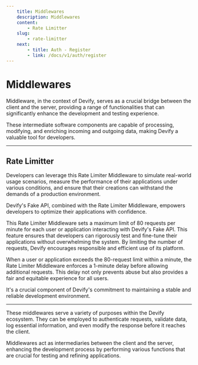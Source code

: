 ```yaml
---
    title: Middlewares
    description: Middlewares
    content: 
        - Rate Limitter
    slug:
        - rate-limitter
    next: 
        - title: Auth - Register
        - link: /docs/v1/auth/register
---
```


# Middlewares

Middleware, in the context of Devify, serves as a crucial bridge between the client and the server, providing a range of functionalities that can significantly enhance the development and testing experience.

These intermediate software components are capable of processing, modifying, and enriching incoming and outgoing data, making Devify a valuable tool for developers.

---

## Rate Limitter

Developers can leverage this Rate Limiter Middleware to simulate real-world usage scenarios, measure the performance of their applications under various conditions, and ensure that their creations can withstand the demands of a production environment.

Devify's Fake API, combined with the Rate Limiter Middleware, empowers developers to optimize their applications with confidence.

This Rate Limiter Middleware sets a maximum limit of 80 requests per minute for each user or application interacting with Devify's Fake API. This feature ensures that developers can rigorously test and fine-tune their applications without overwhelming the system. By limiting the number of requests, Devify encourages responsible and efficient use of its platform.

When a user or application exceeds the 80-request limit within a minute, the Rate Limiter Middleware enforces a 1-minute delay before allowing additional requests. This delay not only prevents abuse but also provides a fair and equitable experience for all users.

It's a crucial component of Devify's commitment to maintaining a stable and reliable development environment.

---

These middlewares serve a variety of purposes within the Devify ecosystem. They can be employed to authenticate requests, validate data, log essential information, and even modify the response before it reaches the client.

Middlewares act as intermediaries between the client and the server, enhancing the development process by performing various functions that are crucial for testing and refining applications.
